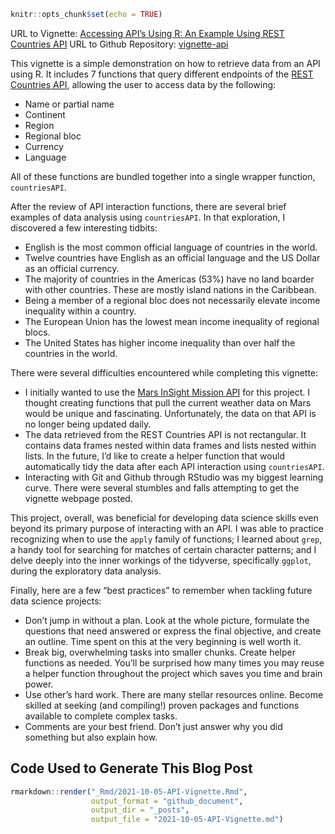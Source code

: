```r
knitr::opts_chunk$set(echo = TRUE)
```

URL to Vignette: [Accessing API's Using R: An Example Using REST Countries API](https://not-that-john-williams.github.io/vignette-api/)
URL to Github Repository: [vignette-api](https://github.com/not-that-john-williams/vignette-api/tree/gh-pages)

This vignette is a simple demonstration on how to retrieve data from an API using R. It includes 7 functions that query different endpoints of the [REST Countries API](https://restcountries.com/v2/), allowing the user to access data by the following:

* Name or partial name
* Continent
* Region
* Regional bloc
* Currency
* Language

All of these functions are bundled together into a single wrapper function, `countriesAPI`.

After the review of API interaction functions, there are several brief examples of data analysis using `countriesAPI`. In that exploration, I discovered a few interesting tidbits:

* English is the most common official language of countries in the world.
* Twelve countries have English as an official language and the US Dollar as an official currency.
* The majority of countries in the Americas (53%) have no land boarder with other countries. These are mostly island nations in the Caribbean.
* Being a member of a regional bloc does not necessarily elevate income inequality within a country.
* The European Union has the lowest mean income inequality of regional blocs.
* The United States has higher income inequality than over half the countries in the world.

There were several difficulties encountered while completing this vignette:

* I initially wanted to use the [Mars InSight Mission API](https://mars.nasa.gov/insight/weather/) for this project. I thought creating functions that pull the current weather data on Mars would be unique and fascinating. Unfortunately, the data on that API is no longer being updated daily.
* The data retrieved from the REST Countries API is not rectangular. It contains data frames nested within data frames and lists nested within lists. In the future, I'd like to create a helper function that would automatically tidy the data after each API interaction using `countriesAPI`.
* Interacting with Git and Github through RStudio was my biggest learning curve. There were several stumbles and falls attempting to get the vignette webpage posted.

This project, overall, was beneficial for developing data science skills even beyond its primary purpose of interacting with an API. I was able to practice recognizing when to use the `apply` family of functions; I learned about `grep`, a handy tool for searching for matches of certain character patterns; and I delve deeply into the inner workings of the tidyverse, specifically `ggplot`, during the exploratory data analysis.

Finally, here are a few "best practices" to remember when tackling future data science projects:

* Don't jump in without a plan. Look at the whole picture, formulate the questions that need answered or express the final objective, and create an outline. Time spent on this at the very beginning is well worth it.
* Break big, overwhelming tasks into smaller chunks.  Create helper functions as needed. You'll be surprised how many times you may reuse a helper function throughout the project which saves you time and brain power.
* Use other's hard work. There are many stellar resources online. Become skilled at seeking (and compiling!) proven packages and functions available to complete complex tasks.
* Comments are your best friend. Don't just answer why you did something but also explain how.

## Code Used to Generate This Blog Post

```r
rmarkdown::render("_Rmd/2021-10-05-API-Vignette.Rmd", 
                  output_format = "github_document", 
                  output_dir = "_posts", 
                  output_file = "2021-10-05-API-Vignette.md")
```
